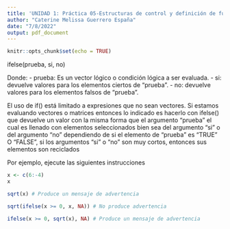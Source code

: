 ```yaml
---
title: 'UNIDAD 1: Práctica 05-Estructuras de control y definición de función en R'
author: "Caterine Melissa Guerrero España"
date: "7/8/2022"
output: pdf_document
---
```


```r
knitr::opts_chunk$set(echo = TRUE)
```

ifelse(prueba, si, no)

Donde:
-   prueba: Es un vector lógico o condición lógica a ser evaluada.
-   si: devuelve valores para los elementos ciertos de "prueba".
-   no: devuelve valores para los elementos falsos de "prueba".


El uso de if() está limitado a expresiones que no sean vectores. Si estamos evaluando vectores o matrices entonces lo indicado es hacerlo con ifelse() que devuelve un valor con la misma forma que
el argumento "prueba" el cual es llenado con elementos seleccionados bien sea del argumento "si" o del argumento "no" dependiendo de si el elemento de "prueba" es "TRUE" O "FALSE", si los argumentos "si" o "no" son muy cortos, entonces sus elementos son reciclados

Por ejemplo, ejecute las siguientes instrucciones

```r
x <- c(6:-4)
x

sqrt(x) # Produce un mensaje de advertencia

sqrt(ifelse(x >= 0, x, NA)) # No produce advertencia

ifelse(x >= 0, sqrt(x), NA) # Produce un mensaje de advertencia

```

